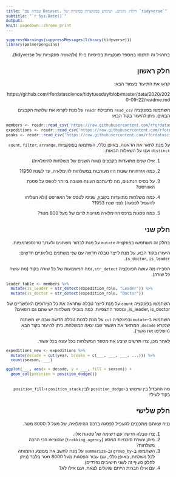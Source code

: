 ```yaml
---
title: "עבודה עם Dataset, חילוץ נתונים, ושימוש בפונקציות בסיסיות של `tidyverse`"
subtitle: "`r Sys.Date()`"
output: 
knit: pagedown::chrome_print
---
```


```{=html}
<style>
h2 {
direction: rtl;
}

h1 {
text-align: center;
}

h3 {
text-align: center;
    border-bottom:1px solid #3398ff;
    padding-bottom:1px;
    
}

p {
direction: rtl;
}

body, td {
font-size: 12px;
direction: rtl;
}

pre {
  direction:ltr;
}

</style>
```
```r
suppressWarnings(suppressMessages(library(tidyverse)))
library(palmerpenguins)
```

בתרגיל זה תתנסו במספר פונקציות בסיסיות ב-R (ולמעשה פונקציות של tidyverse).

## חלק ראשון

קראו את התיעוד בעמוד הבא:

https://github.com/rfordatascience/tidytuesday/blob/master/data/2020/2020-09-22/readme.md


השתמשו בפונקציה `read_csv` מחבילת `readr` על מנת לקרוא את שלושת הקבצים הבאים. ניתן להיעזר בקוד הבא:

```r
members <- readr::read_csv('https://raw.githubusercontent.com/rfordatascience/tidytuesday/master/data/2020/2020-09-22/members.csv')
expeditions <- readr::read_csv('https://raw.githubusercontent.com/rfordatascience/tidytuesday/master/data/2020/2020-09-22/expeditions.csv')
peaks <- readr::read_csv('https://raw.githubusercontent.com/rfordatascience/tidytuesday/master/data/2020/2020-09-22/peaks.csv')
```

על מנת לתאר את הדאטה, באופן כללי, השתמשו בפונקציות `count`, `filter`, `arrange`, `distinct` וענו על השאלות הבאות:

   1. אילו שנים מתועדות בקבצים (טווח השנים של משלחות להימלאיה)
   
   2. כמה אזרחויות שונות היו מעורבות במשלחות להימלאיה, עד לשנת 1950?
   
   3. על בסיס הנתונים, מה לדעתכם העונה הטובה ביותר לטפס על פסגת האוורסט?
   
   4. כמה משלחות מתועדות בקובץ, שניסו לטפס על האוורסט (ולא הצליחו להעפיל לפסגה) לפני שנת 1953?
   
   5. כמה פסגות ברכס ההימלאיה מגיעות לרום של מעל 800 מטר?
   
## חלק שני

בחלק זה תשתמשו בפונקציה `mutate` על מנת לבחור משתנים ולערוך טרנספורמציות.

היעזרו בקוד הבא, על מנת לייצר טבלה חדשה עם שני משתנים בוליאניים חדשים: `is_doctor`, `is_leader`.

הסבירו מה עושה הפונקציה `str_detect`, ומה המשמעות של כל שורה בקוד (מה עושה כל שורה).

```r
leader_table <- members %>% 
  mutate(is_leader = str_detect(expedition_role, "Leader")) %>% 
  mutate(is_doctor = str_detect(expedition_role, "Doctor"))
```

השתמשו בפונקציה `count` על מנת לייצר טבלה שתראה את כל הצירופים האפשריים של is_leader, is_doctor, ומספר התצפיות. כמה מובילי משלחות יש שהם גם רופאים?



השתמשו ב-`mutate` ובפונקציה `cut` על מנת לבנות טבלה חדשה שבה יש משתנה שנקרא `decade`, המתאר את העשור שבו יצאה המשלחת. ניתן להיעזר בקוד הבא (השלימו את הקוד).

לאחר מכן, צרו תרשים שיציג את מספר המשלחות בכל עונה בכל עשור.

```r
expeditions_new <- expeditions %>% 
  mutate(decade = cut(year, breaks = c(___, ___, ___, ...))) %>% 
  count(season, ___)

ggplot(___, aes(x = decade, y = ___, fill = season)) + 
  geom_col(position = position_dodge())
  
```

מה ההבדל בין שימוש ב-`position_dodge` לבין `position_stack` ו-`position_fill` בקוד לעיל?

## חלק שלישי

נניח שאתם מתכננים להעפיל לפסגה ברכס ההימלאיה, של מעל ל-8000 מטר.

   1. צרו טבלה חדשה עם רשימה של פסגות אלו.
   2. מיהן עשרת סוכנויות המסע (`trekking_agency`) שהוציאו הכי הרבה משלחות?
   3. השתמשו ב-`group_by` וב-`summarize` על מנת לחשב את ממוצע התמותה לכל משלחת, באופן כללי, וגם עבור הפסגות מעל 8000 מטר בלבד (ניתן לחלק סעיף זה לשני חישובים נפרדים).
   4. עם אילו חברות הייתם שוקלים לצאת, ועם אילו לא?